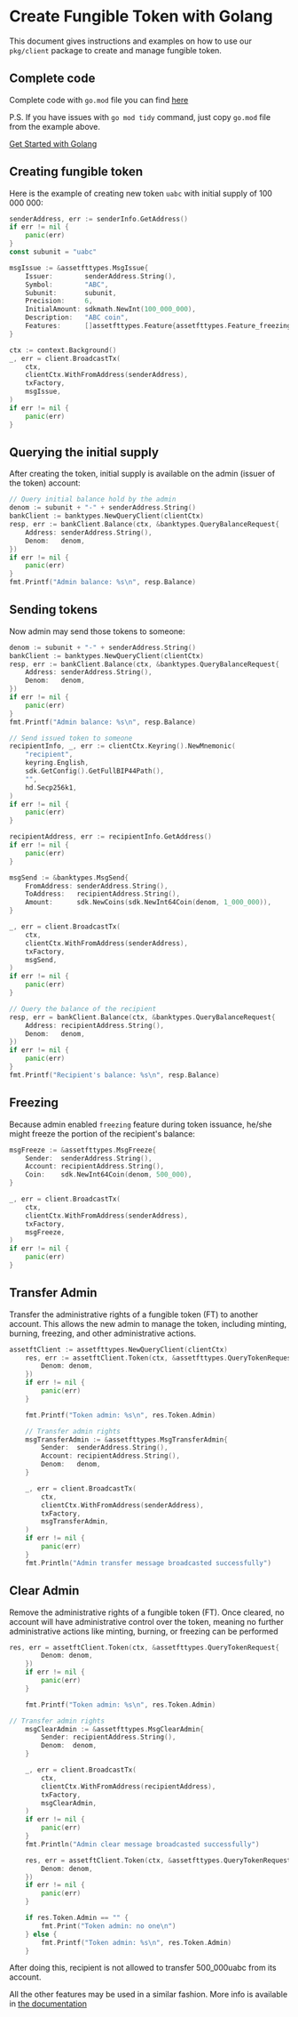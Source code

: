 # Create Fungible Token with Golang

This document gives instructions and examples on how to use our `pkg/client` package to create and
manage fungible token.

## Complete code

Complete code with `go.mod` file you can find
<a href="https://github.com/CoreumFoundation/tutorials/tree/main/go/create-fungible-token" target="_blank" rel="noopener noreferrer" className="text-[#25D695] hover:opacity-80 text-base font-bold">here</a>

P.S. If you have issues with `go mod tidy` command, just copy `go.mod` file from the example above.

[//]: # '## Skeleton'

[Get Started with Golang](/docs/next/tutorials/get-started/golang)

## Creating fungible token

Here is the example of creating new token `uabc` with initial supply of 100 000 000:

```go
senderAddress, err := senderInfo.GetAddress()
if err != nil {
	panic(err)
}
const subunit = "uabc"

msgIssue := &assetfttypes.MsgIssue{
	Issuer:        senderAddress.String(),
	Symbol:        "ABC",
	Subunit:       subunit,
	Precision:     6,
	InitialAmount: sdkmath.NewInt(100_000_000),
	Description:   "ABC coin",
	Features:      []assetfttypes.Feature{assetfttypes.Feature_freezing},
}

ctx := context.Background()
_, err = client.BroadcastTx(
	ctx,
	clientCtx.WithFromAddress(senderAddress),
	txFactory,
	msgIssue,
)
if err != nil {
	panic(err)
}
```

## Querying the initial supply

After creating the token, initial supply is available on the admin (issuer of the token) account:

```go
// Query initial balance hold by the admin
denom := subunit + "-" + senderAddress.String()
bankClient := banktypes.NewQueryClient(clientCtx)
resp, err := bankClient.Balance(ctx, &banktypes.QueryBalanceRequest{
	Address: senderAddress.String(),
	Denom:   denom,
})
if err != nil {
	panic(err)
}
fmt.Printf("Admin balance: %s\n", resp.Balance)
```

## Sending tokens

Now admin may send those tokens to someone:

```go
denom := subunit + "-" + senderAddress.String()
bankClient := banktypes.NewQueryClient(clientCtx)
resp, err := bankClient.Balance(ctx, &banktypes.QueryBalanceRequest{
	Address: senderAddress.String(),
	Denom:   denom,
})
if err != nil {
	panic(err)
}
fmt.Printf("Admin balance: %s\n", resp.Balance)

// Send issued token to someone
recipientInfo, _, err := clientCtx.Keyring().NewMnemonic(
	"recipient",
	keyring.English,
	sdk.GetConfig().GetFullBIP44Path(),
	"",
	hd.Secp256k1,
)
if err != nil {
	panic(err)
}

recipientAddress, err := recipientInfo.GetAddress()
if err != nil {
	panic(err)
}

msgSend := &banktypes.MsgSend{
	FromAddress: senderAddress.String(),
	ToAddress:   recipientAddress.String(),
	Amount:      sdk.NewCoins(sdk.NewInt64Coin(denom, 1_000_000)),
}

_, err = client.BroadcastTx(
	ctx,
	clientCtx.WithFromAddress(senderAddress),
	txFactory,
	msgSend,
)
if err != nil {
	panic(err)
}

// Query the balance of the recipient
resp, err = bankClient.Balance(ctx, &banktypes.QueryBalanceRequest{
	Address: recipientAddress.String(),
	Denom:   denom,
})
if err != nil {
	panic(err)
}
fmt.Printf("Recipient's balance: %s\n", resp.Balance)
```

## Freezing

Because admin enabled `freezing` feature during token issuance, he/she might freeze the portion of
the recipient's balance:

```go
msgFreeze := &assetfttypes.MsgFreeze{
	Sender:  senderAddress.String(),
	Account: recipientAddress.String(),
	Coin:    sdk.NewInt64Coin(denom, 500_000),
}

_, err = client.BroadcastTx(
	ctx,
	clientCtx.WithFromAddress(senderAddress),
	txFactory,
	msgFreeze,
)
if err != nil {
	panic(err)
}
```

## Transfer Admin
Transfer the administrative rights of a fungible token (FT) to another account. This allows the new admin to manage the token, including minting, burning, freezing, and other administrative actions.
```go
assetftClient := assetfttypes.NewQueryClient(clientCtx)
	res, err := assetftClient.Token(ctx, &assetfttypes.QueryTokenRequest{
		Denom: denom,
	})
	if err != nil {
		panic(err)
	}

	fmt.Printf("Token admin: %s\n", res.Token.Admin)

	// Transfer admin rights
	msgTransferAdmin := &assetfttypes.MsgTransferAdmin{
		Sender:  senderAddress.String(),
		Account: recipientAddress.String(),
		Denom:   denom,
	}

	_, err = client.BroadcastTx(
		ctx,
		clientCtx.WithFromAddress(senderAddress),
		txFactory,
		msgTransferAdmin,
	)
	if err != nil {
		panic(err)
	}
	fmt.Println("Admin transfer message broadcasted successfully")
```

## Clear Admin
Remove the administrative rights of a fungible token (FT). Once cleared, no account will have administrative control over the token, meaning no further administrative actions like minting, burning, or freezing can be performed
```go
res, err = assetftClient.Token(ctx, &assetfttypes.QueryTokenRequest{
		Denom: denom,
	})
	if err != nil {
		panic(err)
	}

	fmt.Printf("Token admin: %s\n", res.Token.Admin)

// Transfer admin rights
	msgClearAdmin := &assetfttypes.MsgClearAdmin{
		Sender: recipientAddress.String(),
		Denom:  denom,
	}

	_, err = client.BroadcastTx(
		ctx,
		clientCtx.WithFromAddress(recipientAddress),
		txFactory,
		msgClearAdmin,
	)
	if err != nil {
		panic(err)
	}
	fmt.Println("Admin clear message broadcasted successfully")

	res, err = assetftClient.Token(ctx, &assetfttypes.QueryTokenRequest{
		Denom: denom,
	})
	if err != nil {
		panic(err)
	}

	if res.Token.Admin == "" {
		fmt.Print("Token admin: no one\n")
	} else {
		fmt.Printf("Token admin: %s\n", res.Token.Admin)
	}
```
After doing this, recipient is not allowed to transfer 500_000uabc from its account.

All the other features may be used in a similar fashion. More info is available in
[the documentation](/docs/next/modules/coreum-fungible-token)
